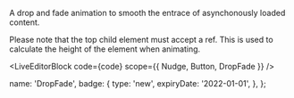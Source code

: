 
A drop and fade animation to smooth the entrace of asynchonously loaded content.

Please note that the top child element must accept a ref. This is used to calculate the height of the element when animating.

<LiveEditorBlock code={code} scope={{ Nudge, Button, DropFade }} />
<GeneratePropsTable componentName="DropFade" />

  name: 'DropFade',
  badge: {
    type: 'new',
    expiryDate: '2022-01-01',
  },
};
